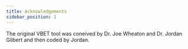 ```yaml
---
title: Acknowledgements
sidebar_position: 1
---
```


The original VBET tool was coneived by Dr. Joe Wheaton and Dr. Jordan Gilbert and then coded by Jordan.